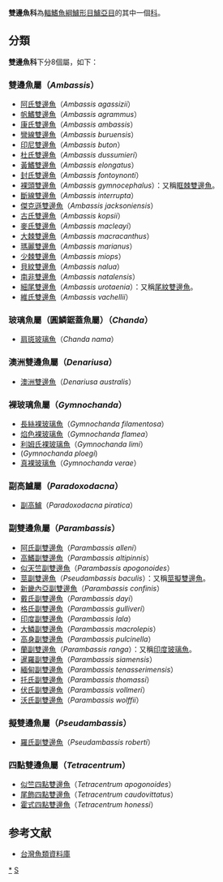 {{Automatic taxobox
| taxon = Ambassidae
| authority = 
| image = Parambassis_ranga01.jpg
| image_caption = 藍副雙邊魚, ''Parambassis ranga''
| subdivision_ranks = [[屬|屬]]
| subdivision = 見內文
}}
'''雙邊魚科'''為[[輻鰭魚綱|輻鰭魚綱]][[鱸形目|鱸形目]][[鱸亞目|鱸亞目]]的其中一個[[科|科]]。
==分類==
'''雙邊魚科'''下分8個屬，如下：
===雙邊魚屬（''Ambassis''）===
*[[阿氏雙邊魚|阿氏雙邊魚]]（''Ambassis agassizii''）
*[[帆鰭雙邊魚|帆鰭雙邊魚]]（''Ambassis agrammus''）
*[[康氏雙邊魚|康氏雙邊魚]]（''Ambassis ambassis''）
*[[彎線雙邊魚|彎線雙邊魚]]（''Ambassis buruensis''）
*[[印尼雙邊魚|印尼雙邊魚]]（''Ambassis buton''）
*[[杜氏雙邊魚|杜氏雙邊魚]]（''Ambassis dussumieri''）
*[[黃鰭雙邊魚|黃鰭雙邊魚]]（''Ambassis elongatus''）
*[[封氏雙邊魚|封氏雙邊魚]]（''Ambassis fontoynonti''）
*[[裸頭雙邊魚|裸頭雙邊魚]]（''Ambassis gymnocephalus''）：又稱[[眶棘雙邊魚|眶棘雙邊魚]]。
*[[斷線雙邊魚|斷線雙邊魚]]（''Ambassis interrupta''）
*[[傑克遜雙邊魚|傑克遜雙邊魚]]（''Ambassis jacksoniensis''）
*[[古氏雙邊魚|古氏雙邊魚]]（''Ambassis kopsii''）
*[[麥氏雙邊魚|麥氏雙邊魚]]（''Ambassis macleayi''）
*[[大棘雙邊魚|大棘雙邊魚]]（''Ambassis macracanthus''）
*[[瑪麗雙邊魚|瑪麗雙邊魚]]（''Ambassis marianus''）
*[[少棘雙邊魚|少棘雙邊魚]]（''Ambassis miops''）
*[[貝紋雙邊魚|貝紋雙邊魚]]（''Ambassis nalua''）
*[[南非雙邊魚|南非雙邊魚]]（''Ambassis natalensis''）
*[[細尾雙邊魚|細尾雙邊魚]]（''Ambassis urotaenia''）：又稱[[尾紋雙邊魚|尾紋雙邊魚]]。
*[[維氏雙邊魚|維氏雙邊魚]]（''Ambassis vachellii''）

===玻璃魚屬（圓鱗鋸蓋魚屬）（''Chanda''）===
*[[肩斑玻璃魚|肩斑玻璃魚]]（''Chanda nama''）

===澳洲雙邊魚屬（''Denariusa''）===
*[[澳洲雙邊魚|澳洲雙邊魚]]（''Denariusa australis''）

===裸玻璃魚屬（''Gymnochanda''）===
*[[長絲裸玻璃魚|長絲裸玻璃魚]]（''Gymnochanda filamentosa''）
*[[焰色裸玻璃魚|焰色裸玻璃魚]]（''Gymnochanda flamea''）
*[[利姆氏裸玻璃魚|利姆氏裸玻璃魚]]（''Gymnochanda limi''）
*(''Gymnochanda ploegi'')
*[[真裸玻璃魚|真裸玻璃魚]]（''Gymnochanda verae''）

===副高鱸屬（''Paradoxodacna''）===
*[[副高鱸|副高鱸]]（''Paradoxodacna piratica''）

===副雙邊魚屬（''Parambassis''）===
*[[阿氏副雙邊魚|阿氏副雙邊魚]]（''Parambassis alleni''）
*[[高鰭副雙邊魚|高鰭副雙邊魚]]（''Parambassis altipinnis''）
*[[似天竺副雙邊魚|似天竺副雙邊魚]]（''Parambassis apogonoides''）
*[[莖副雙邊魚|莖副雙邊魚]]（''Pseudambassis baculis''）：又稱[[莖擬雙邊魚|莖擬雙邊魚]]。
*[[新畿內亞副雙邊魚|新畿內亞副雙邊魚]]（''Parambassis confinis''）
*[[戴氏副雙邊魚|戴氏副雙邊魚]]（''Parambassis dayi''）
*[[格氏副雙邊魚|格氏副雙邊魚]]（''Parambassis gulliveri''）
*[[印度副雙邊魚|印度副雙邊魚]]（''Parambassis lala''）
*[[大鱗副雙邊魚|大鱗副雙邊魚]]（''Parambassis macrolepis''）
*[[高身副雙邊魚|高身副雙邊魚]]（''Parambassis pulcinella''）
*[[蘭副雙邊魚|蘭副雙邊魚]]（''Parambassis ranga''）：又稱[[印度玻璃魚|印度玻璃魚]]。
*[[暹羅副雙邊魚|暹羅副雙邊魚]]（''Parambassis siamensis''）
*[[緬甸副雙邊魚|緬甸副雙邊魚]]（''Parambassis tenasserimensis''）
*[[托氏副雙邊魚|托氏副雙邊魚]]（''Parambassis thomassi''）
*[[伏氏副雙邊魚|伏氏副雙邊魚]]（''Parambassis vollmeri''）
*[[沃氏副雙邊魚|沃氏副雙邊魚]]（''Parambassis wolffii''）

===擬雙邊魚屬（''Pseudambassis''）===
*[[羅氏副雙邊魚|羅氏副雙邊魚]]（''Pseudambassis roberti''）

===四點雙邊魚屬（''Tetracentrum''）===
*[[似竺四點雙邊魚|似竺四點雙邊魚]]（''Tetracentrum apogonoides''）
*[[尾飾四點雙邊魚|尾飾四點雙邊魚]]（''Tetracentrum caudovittatus''）
*[[霍式四點雙邊魚|霍式四點雙邊魚]]（''Tetracentrum honessi''）

==参考文献==
*[http://fishdb.sinica.edu.tw/ 台灣魚類資料庫] {{Wayback|url=http://fishdb.sinica.edu.tw/ |date=20160304193340 }}
{{taxonbar}}
[[Category:雙邊魚科|*]]
[[Category:鲈形目|S]]